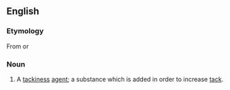 ==English==

===Etymology===

From {{suffix|tack|ifier}} or {{suffix|tacky|fier}}

===Noun===
{{en-noun}}

# {{manufacturing|chemistry}} A [[tackiness]] [[agent]]; a substance which is added in order to increase [[tack]].